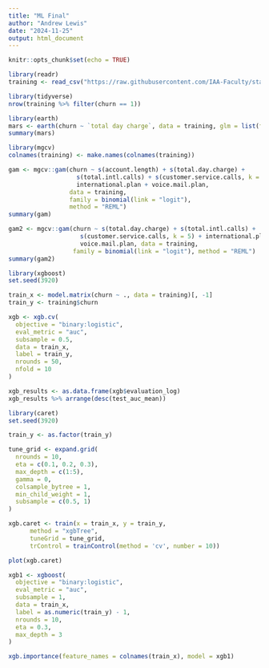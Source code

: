 ```yaml
---
title: "ML Final"
author: "Andrew Lewis"
date: "2024-11-25"
output: html_document
---
```


```r
knitr::opts_chunk$set(echo = TRUE)
```

```r
library(readr)
training <- read_csv("https://raw.githubusercontent.com/IAA-Faculty/statistical_foundations/master/tele_churn3.csv")
```

```r
library(tidyverse)
nrow(training %>% filter(churn == 1))
```

```r
library(earth)
mars <- earth(churn ~ `total day charge`, data = training, glm = list(family = binomial))
summary(mars)
```

```r
library(mgcv)
colnames(training) <- make.names(colnames(training))

gam <- mgcv::gam(churn ~ s(account.length) + s(total.day.charge) + 
                   s(total.intl.calls) + s(customer.service.calls, k = 5) +
                   international.plan + voice.mail.plan, 
                 data = training,
                 family = binomial(link = "logit"), 
                 method = "REML")
summary(gam)
```

```r
gam2 <- mgcv::gam(churn ~ s(total.day.charge) + s(total.intl.calls) + 
                    s(customer.service.calls, k = 5) + international.plan + 
                    voice.mail.plan, data = training, 
                  family = binomial(link = "logit"), method = "REML")
summary(gam2)
```

```r
library(xgboost)
set.seed(3920)

train_x <- model.matrix(churn ~ ., data = training)[, -1]
train_y <- training$churn

xgb <- xgb.cv(
  objective = "binary:logistic",
  eval_metric = "auc",
  subsample = 0.5,
  data = train_x,
  label = train_y,
  nrounds = 50,
  nfold = 10
)

xgb_results <- as.data.frame(xgb$evaluation_log)
xgb_results %>% arrange(desc(test_auc_mean))
```

```r
library(caret)
set.seed(3920)

train_y <- as.factor(train_y)

tune_grid <- expand.grid(
  nrounds = 10,
  eta = c(0.1, 0.2, 0.3),
  max_depth = c(1:5),
  gamma = 0,
  colsample_bytree = 1,
  min_child_weight = 1,
  subsample = c(0.5, 1)
)

xgb.caret <- train(x = train_x, y = train_y,
      method = "xgbTree",
      tuneGrid = tune_grid,
      trControl = trainControl(method = 'cv', number = 10))

plot(xgb.caret)
```

```r
xgb1 <- xgboost(
  objective = "binary:logistic",
  eval_metric = "auc",
  subsample = 1,
  data = train_x,
  label = as.numeric(train_y) - 1,
  nrounds = 10,
  eta = 0.3,
  max_depth = 3
)

xgb.importance(feature_names = colnames(train_x), model = xgb1)
```

